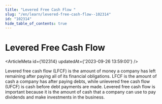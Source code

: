 ```yaml
---
title: "Levered Free Cash Flow "
slug: "/en/learn/levered-free-cash-flow--102314"
id: "102314"
hide_table_of_contents: true
---
```



# Levered Free Cash Flow 

<ArticleMeta id={102314} updatedAt={'2023-09-26 13:59:00'} />
<div className='border-solid border-b border-t-0 my-4 border-[var(--ifm-color-gray-300)]' />

Levered free cash flow (LFCF) is the amount of money a company has left remaining after paying all of its financial obligations. LFCF is the amount of cash a company has after paying debts, while unlevered free cash flow (UFCF) is cash before debt payments are made. Levered free cash flow is important because it is the amount of cash that a company can use to pay dividends and make investments in the business.

